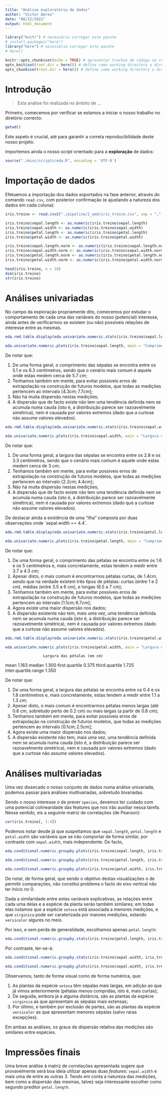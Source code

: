 ---
title: "Análise exploratória de dados"
author: "Victor Abreu"
date: "08/12/2022"
output: html_document
---



```{r setup, include=FALSE, cache = FALSE}

library("knitr") # necessário carregar este pacote
# install.packages("here")
library("here") # necessário carregar este pacote
# here()

knitr::opts_chunk$set(echo = TRUE) # apresentar trechos de código no relatório final: sim ou não?
opts_knit$set(root.dir = here()) # define como working directory o diretório do projeto (pois este ficheiro .Rmd está em "./pipeline/2_aed")
opts_chunk$set(root.dir = here()) # define como working directory o diretório do projeto (pois este ficheiro .Rmd está em "./pipeline/2_aed")

```


# Introdução


> Esta análise foi realizada no âmbito de ...


Primeiro, comecemos por verificar se estamos a iniciar o nosso trabalho no diretório correcto:


```{r}

getwd()

```


Este aspeto é crucial, até para garantir a correta reproducibilidade deste nosso projeto.

Importemos ainda o nosso *script* orientado para a **exploração** de dados:


```{r}

source("./misc/scripts/eda.R", encoding = 'UTF-8')

```



# Importação de dados


Efetuemos a importação dos dados exportados na fase anterior, através do comando `read.csv`, com posterior confirmação (e ajustando a natureza dos dados em cada coluna):


```{r}

iris.treino <- read.csv2("./pipeline/2_aed/iris_treino.csv", sep = ",")

```


```{r}

iris.treino$sepal.length <- as.numeric(iris.treino$sepal.length)
iris.treino$sepal.width <- as.numeric(iris.treino$sepal.width)
iris.treino$petal.length <- as.numeric(iris.treino$petal.length)
iris.treino$petal.width <- as.numeric(iris.treino$petal.width)

iris.treino$sepal.length.norm <- as.numeric(iris.treino$sepal.length.norm)
iris.treino$sepal.width.norm <- as.numeric(iris.treino$sepal.width.norm)
iris.treino$petal.length.norm <- as.numeric(iris.treino$petal.length.norm)
iris.treino$petal.width.norm <- as.numeric(iris.treino$petal.width.norm)

```


```{r}

head(iris.treino, n = 10)
dim(iris.treino)
str(iris.treino)

```


# Análises univariadas


No campo da exploração propriamente dito, comecemos por estudar o comportamento de cada uma das variáveis do nosso (potencial) interesse, ainda antes de verificarmos se existem (ou não) possíveis relações de interesse entre as mesmas.


```{r}

eda.rmd.table.display(eda.univariate.numeric.stats(iris.treino$sepal.length, desc = "Comprimento das sépalas (em cm)", na.rm = TRUE, digits = 3), mode = "HTML")

```


```{r fig.height = 6, fig.width = 9}

eda.univariate.numeric.plots(iris.treino$sepal.length, main = "Comprimento das sépalas das flores em estudo", sub = "", xlab = "Comprimento (em cm)", ylab = "Densidades estimadas", xlim = c(4, 8), ylim = c(0, 0.5), bars.col = blue.palette.dark[5], line.col = color.palette[1], lwd = 2, breaks = 10)

```


De notar que:

1. De uma forma geral, o comprimento das sépalas se encontra entre os 5.1 e os 6.3 centímetros, sendo que o cenário mais comum é aquele onde estas medem cerca de 5.7 $cm$;
2. Tenhamos também em mente, para evitar possíveis erros de extrapolação na construção de futuros modelos, que todas as medições pertencem ao intervalo $[4.3 cm; 7.7cm]$;
3. Não há muita dispersão nestas medições;
4. A dispersão que de facto existe não tem uma tendência definida nem se acumula numa cauda (isto é, a distribuição parece ser razoavelmente simétrica), nem é causada por valores extremos (dado que a curtose não assume valores elevados).


```{r}

eda.rmd.table.display(eda.univariate.numeric.stats(iris.treino$sepal.width, desc = "Largura das sépalas (em cm)", na.rm = TRUE, digits = 3), mode = "HTML")

```


```{r fig.height = 6, fig.width = 9}

eda.univariate.numeric.plots(iris.treino$sepal.width, main = "Largura das sépalas das flores em estudo", sub = "", xlab = "Larguras (em cm)", ylab = "Densidades estimadas", xlim = c(2, 4.5), ylim = c(0, 1.2), bars.col = green.palette[6], line.col = color.palette[1], lwd = 2, breaks = 8)

```


De notar que:

1. De uma forma geral, a largura das sépalas se encontra entre os 2.8 e os 3.3 centímetros, sendo que o cenário mais comum é aquele onde estas medem cerca de 3 $cm$;
2. Tenhamos também em mente, para evitar possíveis erros de extrapolação na construção de futuros modelos, que todas as medições pertencem ao intervalo $[2.2 cm; 4.4cm]$;
3. Não há muita dispersão nestas medições;
4. A dispersão que de facto existe não tem uma tendência definida nem se acumula numa cauda (isto é, a distribuição parece ser razoavelmente simétrica), nem é causada por valores extremos (dado que a curtose não assume valores elevados).

De destacar ainda a existência de uma "ilha" composta por duas observações onde ´sepal.width == 4.4´.


```{r}

eda.rmd.table.display(eda.univariate.numeric.stats(iris.treino$petal.length, desc = "Comprimento das pétalas (em cm)", na.rm = TRUE, digits = 3), mode = "HTML")

```


```{r fig.height = 6, fig.width = 9}

eda.univariate.numeric.plots(iris.treino$petal.length, main = "Comprimento das pétalas das flores em estudo", sub = "", xlab = "Comprimentos (em cm)", ylab = "Densidades estimadas", xlim = c(1, 7), ylim = c(0, 0.5), bars.col = pink.palette[7], line.col = color.palette[1], lwd = 2, breaks = 8)

```


De notar que:

1. De uma forma geral, o comprimento das pétalas se encontra entre os 1.6 e os 5 centímetros e, mais concretamente, estas tendem a medir entre 3.7 a 4.3 $cm$;
2. Apesar disto, o mais comum é encontrarmos pétalas curtas, de $1.4 cm$, sendo que na verdade existem três tipos de pétalas: curtas (entre 1 e 2 cm), médias (entre 3.5 a 6 cm), e longas (6.5 a 7 cm);
3. Tenhamos também em mente, para evitar possíveis erros de extrapolação na construção de futuros modelos, que todas as medições pertencem ao intervalo $[1.1 cm; 6.7cm]$;
4. Agora existe uma maior dispersão nos dados;
5. A dispersão existente não tem, mais uma vez, uma tendência definida nem se acumula numa cauda (isto é, a distribuição parece ser razoavelmente simétrica), nem é causada por valores extremos (dado que a curtose não assume valores elevados).


```{r}

eda.rmd.table.display(eda.univariate.numeric.stats(iris.treino$petal.width, desc = "Largura das pétalas (em cm)", na.rm = TRUE, digits = 3), mode = "HTML")

```


```{r fig.height = 6, fig.width = 9}

eda.univariate.numeric.plots(iris.treino$petal.width, main = "Largura das pétalas das flores em estudo", sub = "", xlab = "Larguras (em cm)", ylab = "Densidades estimadas", xlim = c(0, 2.6), ylim = c(0, 1.1), bars.col = orange.palette[6], line.col = color.palette[1], lwd = 2, breaks = 10)

```


                     Largura das pétalas (em cm)
mean                                       1.163
median                                     1.300
first.quartile                             0.375
third.quartile                             1.725
inter.quartile.range                       1.350


De notar que:

1. De uma forma geral, a largura das pétalas se encontra entre os 0.4 e os 1.8 centímetros e, mais concretamente, estas tendem a medir entre 1.1 a 1.3 $cm$;
2. Apesar disto, o mais comum é encontrarmos pétalas menos largas (até 0.6 cm, sobretudo perto de 0.2 cm) ou mais largas (a partir de 0.8 cm);
3. Tenhamos também em mente, para evitar possíveis erros de extrapolação na construção de futuros modelos, que todas as medições pertencem ao intervalo $[0.1 cm; 2.5cm]$;
4. Agora existe uma maior dispersão nos dados;
5. A dispersão existente não tem, mais uma vez, uma tendência definida nem se acumula numa cauda (isto é, a distribuição parece ser razoavelmente simétrica), nem é causada por valores extremos (dado que a curtose não assume valores elevados).



# Análises multivariadas



Uma vez dissecado o nosso conjunto de dados numa análise univariada, podemos passar para análises multivariadas, sobretudo bivariadas.

Sendo o nosso interesse o de prever `species`, devemos ter cuidado com uma potencial colinearidade das features que nos irão auxiliar nessa tarefa. Nesse sentido, eis a seguinte matriz de correlações (de Pearson):


```{r}

cor(iris.treino[, 1:4])

```


Podemos notar desde já que suspeitamos que `sepal.length`, `petal.length` e `petal.width` são variáveis que se irão comportar de forma similar, por contraste com `sepal.width`, mais independente. De facto,


```{r fig.height = 6, fig.width = 9}

eda.conditional.numeric.groupby.plots(iris.treino$sepal.length, iris.treino$class, k = 1.5, main = "Comprimento das sépalas por espécie", xlab = "Espécie de flor", ylab = "Comprimentos (em cm)", box.col = color.palette[c(1, 4, 9)])

```


```{r fig.height = 6, fig.width = 9}

eda.conditional.numeric.groupby.plots(iris.treino$petal.length, iris.treino$class, k = 1.5, main = "Comprimento das pétalas por espécie", xlab = "Espécie de flor", ylab = "Comprimentos (em cm)", ylim = NULL, box.col = color.palette[c(1, 4, 9)])

```


```{r fig.height = 6, fig.width = 9}

eda.conditional.numeric.groupby.plots(iris.treino$petal.width, iris.treino$class, k = 1.5, main = "Largura das pétalas por espécie", xlab = "Espécie de flor", ylab = "Larguras (em cm)", ylim = NULL, box.col = color.palette[c(1, 4, 9)])

```

De notar, de forma geral, que sendo o objetivo destas visualizações o de permitir comparações, não constitui problema o facto do eixo vertical não ter início no 0.

Dada a similaridade entre estas variáveis explicativas, as relações entre cada uma delas e a espécie da planta serão também similares; em todas elas notamos que a espécie `setosa` está associada a menores medições, e que `virginica` pode ser caraterizada por maiores medições, estando `versicolor` algures no meio.

Por isso, e sem perda de generalidade, escolhamos apenas `petal.length`:


```{r}

eda.conditional.numeric.groupby.stats(iris.treino$petal.length, iris.treino$class)

```


Por contraste, ter-se-á:


```{r}

eda.conditional.numeric.groupby.stats(iris.treino$sepal.width, iris.treino$class)

```


```{r fig.height = 6, fig.width = 9}

eda.conditional.numeric.groupby.plots(iris.treino$sepal.width, iris.treino$class, k = 1.5, main = "Largura das sépalas por espécie", xlab = "Espécie de flor", ylab = "Larguras (em cm)", ylim = NULL, box.col = color.palette[c(1, 4, 9)])

```


Observamos, tanto de forma visual como de forma numérica, que:

1. As plantas da espécie `setosa` têm sépalas mais largas, em adição ao que já vimos anteriormente (pétalas menos compridas, isto é, mais curtas);
2. De seguida, embora já a alguma distância, são as plantas da espécie `virginica` as que apresentam as sépalas mais extensas;
3. Por último, e também por exclusão de partes, são as plantas da espécie `versicolor` as que apresentam menores sépalas (salvo raras excepções).

Em ambas as análises, os graus de dispersão relativa das medições são similares entre espécies.



# Impressões finais



Uma breve análise à matriz de correlações apresentada sugere que provavelmente será boa ideia utilizar apenas duas *features*: `sepal.width` e mais uma de entre as outras 3. Tendo em conta a natureza das medições, bem como a dispersão das mesmas, talvez seja interessante escolher como segundo preditor `petal.length`.


<!-- INSERIR CONSTANTES NO TOPO, se necessário!--->
<!-- COMENTÁRIOS--->
